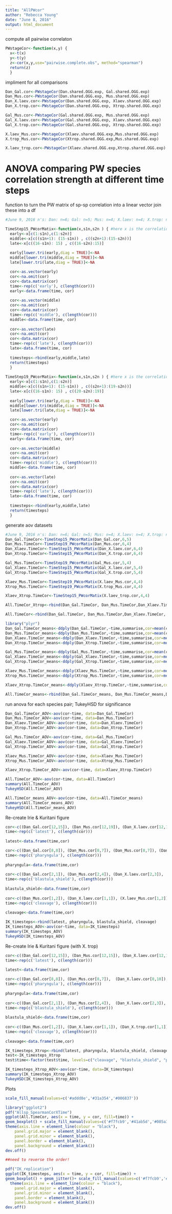 ```yaml
---
title: "AllPWcor"
author: "Rebecca Young"
date: "June 8, 2016"
output: html_document
---
```


compute all pairwise correlaton
```r
PWstageCor<-function(x,y) {
  x<-t(x)
  y<-t(y)
  z<-cor(x,y,use="pairwise.complete.obs", method="spearman")
  return(z)
  }
```

impliment for all comparisons
```r
Dan_Gal.cor<-PWstageCor(Dan.shared.OGG.exp, Gal.shared.OGG.exp)
Dan_Mus.cor<-PWstageCor(Dan.shared.OGG.exp, Mus.shared.OGG.exp)
Dan_X.laev.cor<-PWstageCor(Dan.shared.OGG.exp, Xlaev.shared.OGG.exp)
Dan_X.trop.cor<-PWstageCor(Dan.shared.OGG.exp, Xtrop.shared.OGG.exp)

Gal_Mus.cor<-PWstageCor(Gal.shared.OGG.exp, Mus.shared.OGG.exp)
Gal_X.laev.cor<-PWstageCor(Gal.shared.OGG.exp, Xlaev.shared.OGG.exp)
Gal_X.trop.cor<-PWstageCor(Gal.shared.OGG.exp, Xtrop.shared.OGG.exp)

X.laev_Mus.cor<-PWstageCor(Xlaev.shared.OGG.exp,Mus.shared.OGG.exp)
X.trop_Mus.cor<-PWstageCor(Xtrop.shared.OGG.exp,Mus.shared.OGG.exp)

X.laev_trop.cor<-PWstageCor(Xlaev.shared.OGG.exp,Xtrop.shared.OGG.exp)

```

ANOVA comparing PW species correlation strength at different time steps
====================================================================
function to turn the PW matrix of sp-sp correlation into a linear vector
join these into a df 
```r
#June 9, 2016 n's: Dan: n=6; Gal: n=5; Mus: n=4; X.laev: n=4; X.trop: n=4 

TimeStep15_PWcorMatix<-function(x,s1n,s2n ) { #here x is the correlation matrix. y defines the steps SPECIES SPECIFIC
  early<-x[c(1:s1n),c(1:s2n)]
  middle<-x[c((s1n+1): (15-s1n)) , c((s2n+1):(15-s2n))]
  late<-x[c((16-s1n): 15) , c((16-s2n):15)]
  
  early[lower.tri(early,diag = TRUE)]<-NA
  middle[lower.tri(middle,diag = TRUE)]<-NA
  late[lower.tri(late,diag = TRUE)]<-NA

  cor<-as.vector(early)
  cor<-na.omit(cor)
  cor<-data.matrix(cor)  
  time<-rep(c('early'), c(length(cor)))
  early<-data.frame(time, cor)
  
  cor<-as.vector(middle)
  cor<-na.omit(cor)
  cor<-data.matrix(cor)
  time<-rep(c('middle'), c(length(cor)))
  middle<-data.frame(time, cor)
  
  cor<-as.vector(late)
  cor<-na.omit(cor)
  cor<-data.matrix(cor)
  time<-rep(c('late'), c(length(cor)))
  late<-data.frame(time, cor)
  
  timesteps<-rbind(early,middle,late)
  return(timesteps)
  }
  
TimeStep19_PWcorMatix<-function(x,s1n,s2n ) { #here x is the correlation matrix. y defines the steps SPECIES SPECIFIC
  early<-x[c(1:s1n),c(1:s2n)]
  middle<-x[c((s1n+1): (15-s1n)) , c((s2n+1):(19-s2n))]
  late<-x[c((16-s1n): 15) , c((20-s2n):19)]
  
  early[lower.tri(early,diag = TRUE)]<-NA
  middle[lower.tri(middle,diag = TRUE)]<-NA
  late[lower.tri(late,diag = TRUE)]<-NA

  cor<-as.vector(early)
  cor<-na.omit(cor)
  cor<-data.matrix(cor)  
  time<-rep(c('early'), c(length(cor)))
  early<-data.frame(time, cor)
  
  cor<-as.vector(middle)
  cor<-na.omit(cor)
  cor<-data.matrix(cor)
  time<-rep(c('middle'), c(length(cor)))
  middle<-data.frame(time, cor)
  
  cor<-as.vector(late)
  cor<-na.omit(cor)
  cor<-data.matrix(cor)
  time<-rep(c('late'), c(length(cor)))
  late<-data.frame(time, cor)
  
  timesteps<-rbind(early,middle,late)
  return(timesteps)
  }
```

generate aov datasets
```r

#June 9, 2016 n's: Dan: n=6; Gal: n=5; Mus: n=4; X.laev: n=4; X.trop: n=4 
Dan_Gal.TimeCor<-TimeStep15_PWcorMatix(Dan_Gal.cor,6,5)
Dan_Mus.TimeCor<-TimeStep19_PWcorMatix(Dan_Mus.cor,6,4)
Dan_Xlaev.TimeCor<-TimeStep15_PWcorMatix(Dan_X.laev.cor,6,4)
Dan_Xtrop.TimeCor<-TimeStep15_PWcorMatix(Dan_X.trop.cor,6,4)

Gal_Mus.TimeCor<-TimeStep19_PWcorMatix(Gal_Mus.cor,5,4)
Gal_Xlaev.TimeCor<-TimeStep15_PWcorMatix(Gal_X.laev.cor,5,4)
Gal_Xtrop.TimeCor<-TimeStep15_PWcorMatix(Gal_X.trop.cor,5,4)

Xlaev_Mus.TimeCor<-TimeStep19_PWcorMatix(X.laev_Mus.cor,4,4)
Xtrop_Mus.TimeCor<-TimeStep19_PWcorMatix(X.trop_Mus.cor,4,4)

Xlaev_Xtrop.TimeCor<-TimeStep15_PWcorMatix(X.laev_trop.cor,4,4)

All.TimeCor_Xtrop<-rbind(Dan_Gal.TimeCor, Dan_Mus.TimeCor,Dan_Xlaev.TimeCor, Dan_Xtrop.TimeCor,Gal_Mus.TimeCor,Gal_Xlaev.TimeCor,Gal_Xtrop.TimeCor,Xlaev_Mus.TimeCor,Xtrop_Mus.TimeCor, Xlaev_Xtrop.TimeCor)

All.TimeCor<-rbind(Dan_Gal.TimeCor, Dan_Mus.TimeCor,Dan_Xlaev.TimeCor, Gal_Mus.TimeCor,Gal_Xlaev.TimeCor,Xlaev_Mus.TimeCor)

library("plyr")
Dan_Gal.TimeCor_means<-ddply(Dan_Gal.TimeCor,~time,summarise,cor=mean(cor))
Dan_Mus.TimeCor_means<-ddply(Dan_Mus.TimeCor,~time,summarise,cor=mean(cor))
Dan_Xlaev.TimeCor_means<-ddply(Dan_Xlaev.TimeCor,~time,summarise,cor=mean(cor))
Dan_Xtrop.TimeCor_means<-ddply(Dan_Xtrop.TimeCor,~time,summarise,cor=mean(cor))

Gal_Mus.TimeCor_means<-ddply(Gal_Mus.TimeCor,~time,summarise,cor=mean(cor))
Gal_Xlaev.TimeCor_means<-ddply(Gal_Xlaev.TimeCor,~time,summarise,cor=mean(cor))
Gal_Xtrop.TimeCor_means<-ddply(Gal_Xtrop.TimeCor,~time,summarise,cor=mean(cor))

Xlaev_Mus.TimeCor_means<-ddply(Xlaev_Mus.TimeCor,~time,summarise,cor=mean(cor))
Xtrop_Mus.TimeCor_means<-ddply(Xtrop_Mus.TimeCor,~time,summarise,cor=mean(cor))

Xlaev_Xtrop.TimeCor_means<-ddply(Xlaev_Xtrop.TimeCor,~time,summarise,cor=mean(cor))

All.TimeCor_means<-rbind(Dan_Gal.TimeCor_means, Dan_Mus.TimeCor_means,Dan_Xlaev.TimeCor_means, Dan_Xtrop.TimeCor_means,Gal_Mus.TimeCor_means,Gal_Xlaev.TimeCor_means,Gal_Xtrop.TimeCor_means,Xlaev_Mus.TimeCor_means,Xtrop_Mus.TimeCor_means, Xlaev_Xtrop.TimeCor_means)

```

run anova for each species pair; TukeyHSD for significance

```r
Dan_Gal.TimeCor_AOV<-aov(cor~time, data=Dan_Gal.TimeCor)
Dan_Mus.TimeCor_AOV<-aov(cor~time, data=Dan_Mus.TimeCor)
Dan_Xlaev.TimeCor_AOV<-aov(cor~time, data=Dan_Xlaev.TimeCor)
Dan_Xtrop.TimeCor_AOV<-aov(cor~time, data=Dan_Xtrop.TimeCor)

Gal_Mus.TimeCor_AOV<-aov(cor~time, data=Gal_Mus.TimeCor)
Gal_Xlaev.TimeCor_AOV<-aov(cor~time, data=Gal_Xlaev.TimeCor)
Gal_Xtrop.TimeCor_AOV<-aov(cor~time, data=Gal_Xtrop.TimeCor)

Xlaev_Mus.TimeCor_AOV<-aov(cor~time, data=Xlaev_Mus.TimeCor)
Xtrop_Mus.TimeCor_AOV<-aov(cor~time, data=Xtrop_Mus.TimeCor)

Xlaev_Xtrop.TimeCor_AOV<-aov(cor~time, data=Xlaev_Xtrop.TimeCor)

All.TimeCor_AOV<-aov(cor~time, data=All.TimeCor)
summary(All.TimeCor_AOV)
TukeyHSD(All.TimeCor_AOV)

All.TimeCor_means_AOV<-aov(cor~time, data=All.TimeCor_means)
summary(All.TimeCor_means_AOV)
TukeyHSD(All.TimeCor_means_AOV)
```

Re-create Irie & Kuritani figure 
```r
cor<-c((Dan_Gal.cor[12,15]), (Dan_Mus.cor[12,19]), (Dan_X.laev.cor[12,15]), (Gal_Mus.cor[15,19]), (Gal_X.laev.cor[15,15]),  (X.laev_Mus.cor[15,19]))
time<-rep(c('latest'), c(length(cor)))
 
latest<-data.frame(time,cor)

cor<-c((Dan_Gal.cor[8,8]), (Dan_Mus.cor[8,7]), (Dan_Mus.cor[8,7]), (Dan_X.laev.cor[8,10]), (Gal_Mus.cor[8,7]), (Gal_X.laev.cor[8,10]),  (X.laev_Mus.cor[10,7]))
time<-rep(c('pharyngula'), c(length(cor)))
 
pharyngula<-data.frame(time,cor)
 
cor<-c((Dan_Gal.cor[2,1]), (Dan_Mus.cor[2,4]), (Dan_X.laev.cor[2,3]),  (Gal_Mus.cor[1,4]), (Gal_X.laev.cor[1,3]),  (X.laev_Mus.cor[3,4]))
time<-rep(c('blastula_shield'), c(length(cor)))
 
blastula_shield<-data.frame(time,cor)
 
cor<-c((Dan_Mus.cor[1,2]), (Dan_X.laev.cor[1,1]), (X.laev_Mus.cor[1,2]))
time<-rep(c('cleavage'), c(length(cor)))
 
cleavage<-data.frame(time,cor)

IK_timesteps<-rbind(latest, pharyngula, blastula_shield, cleavage)
IK_timesteps_AOV<-aov(cor~time, data=IK_timesteps)
summary(IK_timesteps_AOV)
TukeyHSD(IK_timesteps_AOV)
```

Re-create Irie & Kuritani figure (with X. trop)
```r
cor<-c((Dan_Gal.cor[12,15]), (Dan_Mus.cor[12,15]), (Dan_X.laev.cor[12,15]), (Dan_X.trop.cor[12,15]), (Gal_Mus.cor[15,19]), (Gal_X.laev.cor[15,15]), (Gal_X.trop.cor[15,15]), (X.laev_Mus.cor[15,19]), (X.laev_trop.cor[15,15]), (X.trop_Mus.cor[15,19]))
time<-rep(c('latest'), c(length(cor)))
 
latest<-data.frame(time,cor)

cor<-c((Dan_Gal.cor[8,8]), (Dan_Mus.cor[8,7]),  (Dan_X.laev.cor[8,10]), (Dan_X.trop.cor[8,10]), (Gal_Mus.cor[8,7]), (Gal_X.laev.cor[8,10]), (Gal_X.trop.cor[8,10]), (X.laev_Mus.cor[10,7]), (X.laev_trop.cor[10,10]), (X.trop_Mus.cor[10,7]))
time<-rep(c('pharyngula'), c(length(cor)))
 
pharyngula<-data.frame(time,cor)
 
cor<-c((Dan_Gal.cor[2,1]), (Dan_Mus.cor[2,4]),  (Dan_X.laev.cor[2,3]), (Dan_X.trop.cor[2,3]), (Gal_Mus.cor[1,4]), (Gal_X.laev.cor[1,3]), (Gal_X.trop.cor[1,3]), (X.laev_Mus.cor[3,4]), (X.laev_trop.cor[3,3]), (X.trop_Mus.cor[3,4]))
time<-rep(c('blastula_shield'), c(length(cor)))
 
blastula_shield<-data.frame(time,cor)
 
cor<-c((Dan_Mus.cor[1,2]), (Dan_X.laev.cor[1,1]), (Dan_X.trop.cor[1,1]), (X.laev_Mus.cor[1,2]), (X.laev_trop.cor[1,1]), (X.trop_Mus.cor[1,2]))
time<-rep(c('cleavage'), c(length(cor)))
 
cleavage<-data.frame(time,cor)

IK_timesteps_Xtrop<-rbind(latest, pharyngula, blastula_shield, cleavage)
test<-IK_timesteps_Xtrop
test$time<-factor(test$time, levels=c("cleavage", "blastula_shield", "pharyngula", "latest"))

IK_timesteps_Xtrop_AOV<-aov(cor~time, data=IK_timesteps)
summary(IK_timesteps_Xtrop_AOV)
TukeyHSD(IK_timesteps_Xtrop_AOV)
```
Plots
```r
scale_fill_manual(values=c('#addd8e','#31a354','#006837'))

library("ggplot2")
pdf("Allsp_SpearmanCorXTime")
ggplot(All.TimeCor, aes(x = time, y = cor, fill=time)) + 
geom_boxplot() + scale_fill_manual(values=c('#f7fcb9','#41ab5d','#005a32'))+ geom_jitter()+
theme(axis.line = element_line(colour = "black"),
    panel.grid.major = element_blank(),
    panel.grid.minor = element_blank(),
    panel.border = element_blank(),
    panel.background = element_blank()) 
dev.off()

##need to reverse the order!

pdf("IK_replication")
ggplot(IK_timesteps, aes(x = time, y = cor, fill=time)) + 
geom_boxplot() + geom_jitter()+ scale_fill_manual(values=c('#f7fcb9','#addd8e','#41ab5d','#005a32'))+ 
  theme(axis.line = element_line(colour = "black"),
    panel.grid.major = element_blank(),
    panel.grid.minor = element_blank(),
    panel.border = element_blank(),
    panel.background = element_blank()) 
dev.off()

```
